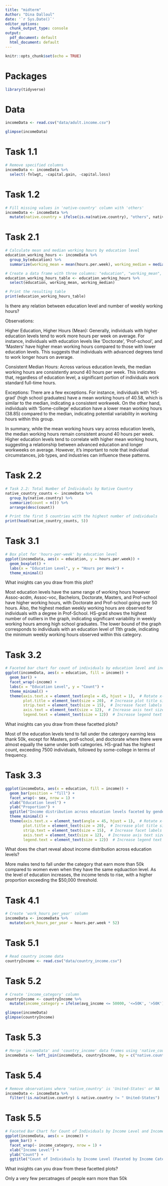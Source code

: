```yaml
---
title: "midterm"
Author: "Dina Dalloul"
date: '`r Sys.Date()`'
editor_options: 
  chunk_output_type: console
output:
  pdf_document: default
  html_document: default
---
```



```r
knitr::opts_chunk$set(echo = TRUE)
```

# Packages

```r
library(tidyverse)
```

# Data

```r
incomeData <- read.csv("data/adult.income.csv")
```

```r
glimpse(incomeData)
```

# Task 1.1

```r
# Remove specified columns
incomeData <- incomeData %>%
  select(-fnlwgt, -capital.gain, -capital.loss)
```

# Task 1.2

```r
# Fill missing values in 'native-country' column with 'others'
incomeData <- incomeData %>%
  mutate(native.country = ifelse(is.na(native.country), "others", native.country))
```


# Task 2.1

```r
# Calculate mean and median working hours by education level
education_working_hours <- incomeData %>%
  group_by(education) %>%
  summarize(working_mean = mean(hours.per.week), working_median = median(hours.per.week))

# Create a data frame with three columns: "education", "working_mean", and "working_median"
education_working_hours_table <- education_working_hours %>%
  select(education, working_mean, working_median)

# Print the resulting table
print(education_working_hours_table)
```

Is there any relation between education level and number of weekly working hours?

Observations:

Higher Education, Higher Hours (Mean): Generally, individuals with higher education levels tend to work more hours per week on average. For instance, individuals with education levels like 'Doctorate', 'Prof-school', and 'Masters' have higher mean working hours compared to those with lower education levels. This suggests that individuals with advanced degrees tend to work longer hours on average.

Consistent Median Hours: Across various education levels, the median working hours are consistently around 40 hours per week. This indicates that, regardless of education level, a significant portion of individuals work standard full-time hours.

Exceptions: There are a few exceptions. For instance, individuals with 'HS-grad' (high school graduates) have a mean working hours of 40.58, which is similar to the median, indicating a consistent workweek. On the other hand, individuals with 'Some-college' education have a lower mean working hours (38.85) compared to the median, indicating potential variability in working hours within this group.

In summary, while the mean working hours vary across education levels, the median working hours remain consistent around 40 hours per week. Higher education levels tend to correlate with higher mean working hours, suggesting a relationship between advanced education and longer workweeks on average. However, it's important to note that individual circumstances, job types, and industries can influence these patterns.

# Task 2.2

```r
# Task 2.2: Total Number of Individuals by Native Country
native_country_counts <- incomeData %>%
  group_by(native.country) %>%
  summarize(count = n()) %>%
  arrange(desc(count))

# Print the first 5 countries with the highest number of individuals
print(head(native_country_counts, 5))
```


# Task 3.1

```r
# Box plot for 'hours-per-week' by education level
ggplot(incomeData, aes(x = education, y = hours.per.week)) +
  geom_boxplot() +
  labs(x = "Education Level", y = "Hours per Week") +
  theme_minimal()
```

What insights can you draw from this plot?

Most education levels have the same range of working hours however Assoc-acdm, Assoc-voc, Bachelors, Doctorate, Masters, and Prof-school have higher working hours, with Doctorate and Prof-school going over 50 hours. Also, the highest median weekly working hours are observed for individuals with a degree in Prof-School. HS-grad shows the highest number of outliers in the graph, indicating significant variability in weekly working hours among high school graduates. The lower bound of the graph corresponds to individuals with an education level of 11th grade, indicating the minimum weekly working hours observed within this category.

# Task 3.2

```r
# Faceted bar chart for count of individuals by education level and income
ggplot(incomeData, aes(x = education, fill = income)) +
  geom_bar() +
  facet_wrap(~income) +
  labs(x = "Education Level", y = "Count") +
  theme_minimal() +
  theme(axis.text.x = element_text(angle = 45, hjust = 1),  # Rotate x-axis labels for better readability
        plot.title = element_text(size = 20),  # Increase plot title size
        strip.text = element_text(size = 15),  # Increase facet labels size
        axis.text = element_text(size = 12),  # Increase axis text size
        legend.text = element_text(size = 12))  # Increase legend text size
```

What insights can you draw from these facetted plots?

Most of the education levels tend to fall under the catergory earning less thank 50k, except for Masters, prof-school, and doctorate where there were almost equally the same under both categories. HS-grad has the highest count, exceeding 7500 individuals, followed by some-college in terms of frequency.

# Task 3.3

```r
ggplot(incomeData, aes(x = education, fill = income)) +
  geom_bar(position = "fill") +
  facet_wrap(~ sex, nrow = 1) +
  xlab("Education level") +
  ylab("Proportion") +
  ggtitle("Income distribution across education levels faceted by gender") +
  theme_minimal() +
  theme(axis.text.x = element_text(angle = 45, hjust = 1),  # Rotate x-axis labels for better readability
        plot.title = element_text(size = 20),  # Increase plot title size
        strip.text = element_text(size = 15),  # Increase facet labels size
        axis.text = element_text(size = 12),  # Increase axis text size
        legend.text = element_text(size = 12))  # Increase legend text size
```
What does the chart reveal about income distribution across education levels?

More males tend to fall under the category that earn more than 50k compared to women even when they have the same eqduaction level. As the level of education increases, the income tends to rise, with a higher proportion exceeding the $50,000 threshold.

# Task 4.1

```r
# Create 'work_hours_per_year' column
incomeData <- incomeData %>%
  mutate(work_hours_per_year = hours.per.week * 52)
```

# Task 5.1

```r
# Read country income data
countryIncome <- read.csv("data/country_income.csv")
```

# Task 5.2
```r
# Create 'income_category' column
countryIncome <- countryIncome %>%
  mutate(income_category = ifelse(avg_income <= 50000, '<=50K', '>50K'))
```

```r
glimpse(incomeData)
glimpse(countryIncome)

```


# Task 5.3

```r
# Merge 'incomeData' and 'country_income' data frames using 'native_country'
incomeData <- left_join(incomeData, countryIncome, by = c("native.country" = "Country"))
```

# Task 5.4

```r
# Remove observations where 'native_country' is 'United-States' or NA
incomeData <- incomeData %>%
  filter(!is.na(native.country) & native.country != " United-States")
```

# Task 5.5

```r
# Faceted Bar Chart for Count of Individuals by Income Level and Income Category
ggplot(incomeData, aes(x = income)) +
  geom_bar() +
  facet_wrap(~ income_category, nrow = 1) +
  xlab("Income Level") +
  ylab("Count") +
  ggtitle("Count of Individuals by Income Level (Faceted by Income Category)")
```
What insights can you draw from these facetted plots?

Only a very few percatnages of people earn more than 50k

